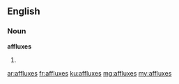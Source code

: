 ==English==

===Noun===
'''affluxes'''
# {{plural of|afflux}}

[[ar:affluxes]]
[[fr:affluxes]]
[[ku:affluxes]]
[[mg:affluxes]]
[[my:affluxes]]